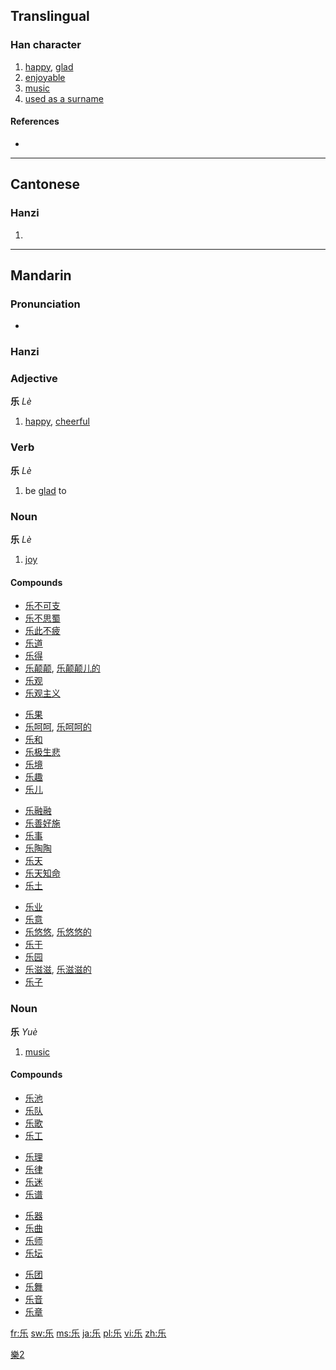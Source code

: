 {{also|樂|楽}}<!-- may be replaced by zh-forms -->
==Translingual==

===Han character===
{{Han char|rn=4|rad=丿|as=04|sn=5|four=|canj=竹女木 (HVD)}}

# [[happy]], [[glad]]
# [[enjoyable]]
# [[music]]
# [[used as a surname]]

====References====
* {{Han ref|kx=0082.131|hdz=10037.050|uh=4E50|ud=20048}}

----

==Cantonese==

===Hanzi===
{{yue-hanzi|jyut=|y=lok6, ngok6|tra=樂}}

# {{defn|lang=yue|sort=丿04}}

----

==Mandarin==

===Pronunciation===
* {{audio|Zh-lè.ogg|Audio}}

===Hanzi===
{{cmn-hanzi|tra=樂|pin=[[lè]] ([[le4]]), [[yuè]] ([[yue4]])|wg=le<sup>4</sup>}}

===Adjective===
'''乐'''  ''Lè''

# [[happy]], [[cheerful]]

===Verb===
'''乐'''  ''Lè''

# be [[glad]] to

===Noun===
'''乐'''  ''Lè''

# [[joy]]

====Compounds====
{{top4}}
* [[乐不可支]]
* [[乐不思蜀]]
* [[乐此不疲]]
* [[乐道]]
* [[乐得]]
* [[乐颠颠]], [[乐颠颠儿的]]
* [[乐观]]
* [[乐观主义]]
{{mid4}}
* [[乐果]]
* [[乐呵呵]], [[乐呵呵的]]
* [[乐和]]
* [[乐极生悲]]
* [[乐境]]
* [[乐趣]]
* [[乐儿]]
{{mid4}}
* [[乐融融]]
* [[乐善好施]]
* [[乐事]]
* [[乐陶陶]]
* [[乐天]]
* [[乐天知命]]
* [[乐土]]
{{mid4}}
* [[乐业]]
* [[乐意]]
* [[乐悠悠]], [[乐悠悠的]]
* [[乐于]]
* [[乐园]]
* [[乐滋滋]], [[乐滋滋的]]
* [[乐子]]
{{bottom}}

===Noun===
'''乐'''  ''Yuè''

# [[music]]

====Compounds====
{{top4}}
* [[乐池]]
* [[乐队]]
* [[乐歌]]
* [[乐工]]
{{mid4}}
* [[乐理]]
* [[乐律]]
* [[乐迷]]
* [[乐谱]]
{{mid4}}
* [[乐器]]
* [[乐曲]]
* [[乐师]]
* [[乐坛]]
{{mid4}}
* [[乐团]]
* [[乐舞]]
* [[乐音]]
* [[乐章]]
{{bottom}}

[[Category:CJKV characters simplified differently in Japan and China|樂2]]

[[fr:乐]]
[[sw:乐]]
[[ms:乐]]
[[ja:乐]]
[[pl:乐]]
[[vi:乐]]
[[zh:乐]]